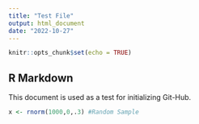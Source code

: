 ```yaml
---
title: "Test File"
output: html_document
date: "2022-10-27"
---
```


```r
knitr::opts_chunk$set(echo = TRUE)
```

## R Markdown

This document is used as a test for initializing Git-Hub.




```r
x <- rnorm(1000,0,.3) #Random Sample
```